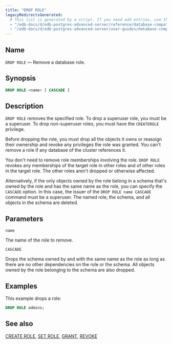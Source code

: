 ```yaml
---
title: "DROP ROLE"
legacyRedirectsGenerated:
  # This list is generated by a script. If you need add entries, use the `legacyRedirects` key.
  - "/edb-docs/d/edb-postgres-advanced-server/reference/database-compatibility-for-oracle-developers-reference-guide/9.6/Database_Compatibility_for_Oracle_Developers_Reference_Guide.1.069.html"
  - "/edb-docs/d/edb-postgres-advanced-server/user-guides/database-compatibility-for-oracle-developers-guide/9.5/Database_Compatibility_for_Oracle_Developers_Guide.1.095.html"
---
```


<div id="drop_role" class="registered_link"></div>

## Name

`DROP ROLE` &mdash; Remove a database role.

## Synopsis

```sql
DROP ROLE <name> [ CASCADE ]
```

## Description

`DROP ROLE` removes the specified role. To drop a superuser role, you must be a superuser. To drop non-superuser roles, you must have the `CREATEROLE` privilege.

Before dropping the role, you must drop all the objects it owns or reassign their ownership and revoke any privileges the role was granted. You can't remove a role if any database of the cluster references it. 

You don't need to remove role memberships involving the role. `DROP ROLE` revokes any memberships of the target role in other roles and of other roles in the target role. The other roles aren't dropped or otherwise affected.

Alternatively, if the only objects owned by the role belong in a schema that's owned by the role and has the same name as the role, you can specify the `CASCADE` option. In this case, the issuer of the `DROP ROLE name CASCADE` command must be a superuser. The named role, the schema, and all objects in the schema are deleted.

## Parameters

`name`

 The name of the role to remove.

`CASCADE`

 Drops the schema owned by and with the same name as the role as long as there are no other dependencies on the role or the schema. All objects owned by the role belonging to the schema are also dropped.

## Examples

This example drops a role:

```sql
DROP ROLE admins;
```

## See also

[CREATE ROLE](32_create_role/#create_role), [SET ROLE](73_set_role/#set_role), [GRANT](64_grant/#grant), [REVOKE](67_revoke/#revoke)
